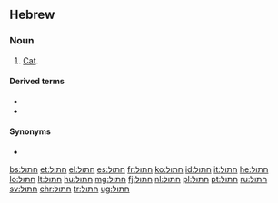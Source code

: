 ==Hebrew==

===Noun===
{{he-noun|g=m|tr=khatúl|wv=חָתוּל|f=חֲתוּלָה|cons=חֲתוּל|pl=חֲתוּלִים}}

# [[cat|Cat]].

====Derived terms====
* {{l|he|חֲתַלְתּוּל}}
* {{l|he|חָתוּל נְמֵרִי|tr=khatúl n'marí}}

====Synonyms====
* {{l|he|שונרא|sc=Hebr|tr=shunra}}{{attention|he|he?? I know it`s arc}}

[[bs:חתול]]
[[et:חתול]]
[[el:חתול]]
[[es:חתול]]
[[fr:חתול]]
[[ko:חתול]]
[[id:חתול]]
[[it:חתול]]
[[he:חתול]]
[[lo:חתול]]
[[lt:חתול]]
[[hu:חתול]]
[[mg:חתול]]
[[fj:חתול]]
[[nl:חתול]]
[[pl:חתול]]
[[pt:חתול]]
[[ru:חתול]]
[[sv:חתול]]
[[chr:חתול]]
[[tr:חתול]]
[[ug:חתול]]